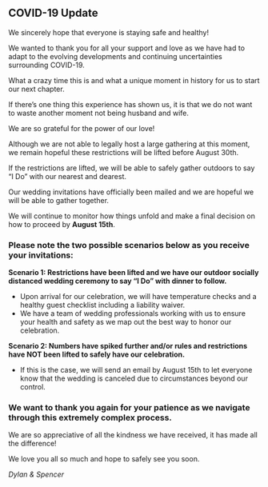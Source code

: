 ## COVID-19 Update

We sincerely hope that everyone is staying safe and healthy!

We wanted to thank you for all your support and love as we have had to adapt to the evolving developments and continuing uncertainties surrounding COVID-19.

What a crazy time this is and what a unique moment in history for us to start our next chapter.

If there’s one thing this experience has shown us, it is that we do not want to waste another moment not being husband and wife.

We are so grateful for the power of our love!

Although we are not able to legally host a large gathering at this moment, we remain hopeful these restrictions will be lifted before August 30th.

If the restrictions are lifted, we will be able to safely gather outdoors to say “I Do” with our nearest and dearest.

Our wedding invitations have officially been mailed and we are hopeful we will be able to gather together.

We will continue to monitor how things unfold and make a final decision on how to proceed by **August 15th**.

### Please note the two possible scenarios below as you receive your invitations:

**Scenario 1: Restrictions have been lifted and we have our outdoor socially distanced wedding ceremony to say “I Do” with dinner to follow.**

- Upon arrival for our celebration, we will have temperature checks and a healthy guest checklist including a liability waiver.
- We have a team of wedding professionals working with us to ensure your health and safety as we map out the best way to honor our celebration.

**Scenario 2: Numbers have spiked further and/or rules and restrictions have NOT been lifted to safely have our celebration.**

- If this is the case, we will send an email by August 15th to let everyone know that the wedding is canceled due to circumstances beyond our control.

### We want to thank you again for your patience as we navigate through this extremely complex process.

We are so appreciative of all the kindness we have received, it has made all the difference!

We love you all so much and hope to safely see you soon.

_Dylan & Spencer_
